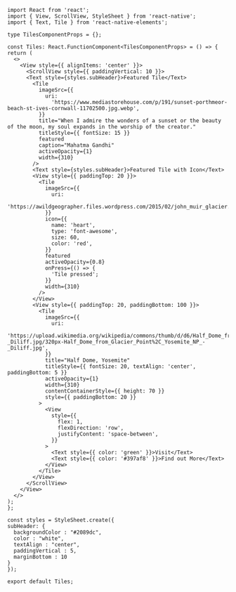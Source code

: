 ```SnackPlayer name=RNE Tile
import React from 'react';
import { View, ScrollView, StyleSheet } from 'react-native';
import { Text, Tile } from 'react-native-elements';

type TilesComponentProps = {};

const Tiles: React.FunctionComponent<TilesComponentProps> = () => {
return (
  <>
    <View style={{ alignItems: 'center' }}>
      <ScrollView style={{ paddingVertical: 10 }}>
      <Text style={styles.subHeader}>Featured Tile</Text>
        <Tile
          imageSrc={{
            uri:
              'https://www.mediastorehouse.com/p/191/sunset-porthmeor-beach-st-ives-cornwall-11702500.jpg.webp',
          }}
          title="When I admire the wonders of a sunset or the beauty of the moon, my soul expands in the worship of the creator."
          titleStyle={{ fontSize: 15 }}
          featured
          caption="Mahatma Gandhi"
          activeOpacity={1}
          width={310}
        />
        <Text style={styles.subHeader}>Featured Tile with Icon</Text>
        <View style={{ paddingTop: 20 }}>
          <Tile
            imageSrc={{
              uri:
                'https://awildgeographer.files.wordpress.com/2015/02/john_muir_glacier.jpg',
            }}
            icon={{
              name: 'heart',
              type: 'font-awesome',
              size: 60,
              color: 'red',
            }}
            featured
            activeOpacity={0.8}
            onPress={() => {
              'Tile pressed';
            }}
            width={310}
          />
        </View>
        <View style={{ paddingTop: 20, paddingBottom: 100 }}>
          <Tile
            imageSrc={{
              uri:
                'https://upload.wikimedia.org/wikipedia/commons/thumb/d/d6/Half_Dome_from_Glacier_Point%2C_Yosemite_NP_-_Diliff.jpg/320px-Half_Dome_from_Glacier_Point%2C_Yosemite_NP_-_Diliff.jpg',
            }}
            title="Half Dome, Yosemite"
            titleStyle={{ fontSize: 20, textAlign: 'center', paddingBottom: 5 }}
            activeOpacity={1}
            width={310}
            contentContainerStyle={{ height: 70 }}
            style={{ paddingBottom: 20 }}
          >
            <View
              style={{
                flex: 1,
                flexDirection: 'row',
                justifyContent: 'space-between',
              }}
            >
              <Text style={{ color: 'green' }}>Visit</Text>
              <Text style={{ color: '#397af8' }}>Find out More</Text>
            </View>
          </Tile>
        </View>
      </ScrollView>
    </View>
  </>
);
};

const styles = StyleSheet.create({
subHeader: {
  backgroundColor : "#2089dc",
  color : "white",
  textAlign : "center",
  paddingVertical : 5,
  marginBottom : 10
}
});

export default Tiles;
```
